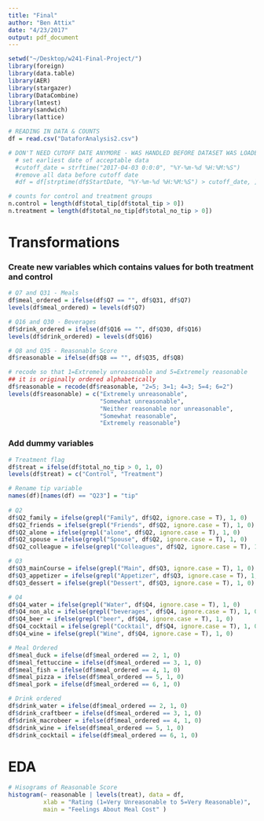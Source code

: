 ```yaml
---
title: "Final"
author: "Ben Attix"
date: "4/23/2017"
output: pdf_document
---
```


```r
setwd("~/Desktop/w241-Final-Project/")
library(foreign)
library(data.table)
library(AER)
library(stargazer)
library(DataCombine)
library(lmtest)
library(sandwich)
library(lattice)
```

```r
# READING IN DATA & COUNTS
df = read.csv("DataforAnalysis2.csv")

# DON'T NEED CUTOFF DATE ANYMORE - WAS HANDLED BEFORE DATASET WAS LOADED
  # set earliest date of acceptable data
  #cutoff_date = strftime("2017-04-03 0:0:0", "%Y-%m-%d %H:%M:%S")
  #remove all data before cutoff date
  #df = df[strptime(df$StartDate, "%Y-%m-%d %H:%M:%S") > cutoff_date, ]

# counts for control and treatment groups
n.control = length(df$total_tip[df$total_tip > 0])
n.treatment = length(df$total_no_tip[df$total_no_tip > 0])
```
# Transformations

### Create new variables which contains values for both treatment and control
```r
# Q7 and Q31 - Meals
df$meal_ordered = ifelse(df$Q7 == "", df$Q31, df$Q7)
levels(df$meal_ordered) = levels(df$Q7)

# Q16 and Q30 - Beverages
df$drink_ordered = ifelse(df$Q16 == "", df$Q30, df$Q16)
levels(df$drink_ordered) = levels(df$Q16)

# Q8 and Q35 - Reasonable Score
df$reasonable = ifelse(df$Q8 == "", df$Q35, df$Q8)

# recode so that 1=Extremely unreasonable and 5=Extremely reasonable
## it is originally ordered alphabetically
df$reasonable = recode(df$reasonable, "2=5; 3=1; 4=3; 5=4; 6=2")
levels(df$reasonable) = c("Extremely unreasonable",
                          "Somewhat unreasonable",
                          "Neither reasonable nor unreasonable",
                          "Somewhat reasonable",
                          "Extremely reasonable")
```

### Add dummy variables
```r
# Treatment flag
df$treat = ifelse(df$total_no_tip > 0, 1, 0)
levels(df$treat) = c("Control", "Treatment")

# Rename tip variable
names(df)[names(df) == "Q23"] = "tip" 
  
# Q2
df$Q2_family = ifelse(grepl("Family", df$Q2, ignore.case = T), 1, 0)
df$Q2_friends = ifelse(grepl("Friends", df$Q2, ignore.case = T), 1, 0)
df$Q2_alone = ifelse(grepl("alone", df$Q2, ignore.case = T), 1, 0)
df$Q2_spouse = ifelse(grepl("Spouse", df$Q2, ignore.case = T), 1, 0)
df$Q2_colleague = ifelse(grepl("Colleagues", df$Q2, ignore.case = T), 1, 0)

# Q3
df$Q3_mainCourse = ifelse(grepl("Main", df$Q3, ignore.case = T), 1, 0)
df$Q3_appetizer = ifelse(grepl("Appetizer", df$Q3, ignore.case = T), 1, 0)
df$Q3_dessert = ifelse(grepl("Dessert", df$Q3, ignore.case = T), 1, 0)

# Q4
df$Q4_water = ifelse(grepl("Water", df$Q4, ignore.case = T), 1, 0)
df$Q4_non_alc = ifelse(grepl("beverages", df$Q4, ignore.case = T), 1, 0)
df$Q4_beer = ifelse(grepl("beer", df$Q4, ignore.case = T), 1, 0)
df$Q4_cocktail = ifelse(grepl("Cocktail", df$Q4, ignore.case = T), 1, 0)
df$Q4_wine = ifelse(grepl("Wine", df$Q4, ignore.case = T), 1, 0)

# Meal Ordered
df$meal_duck = ifelse(df$meal_ordered == 2, 1, 0)
df$meal_fettuccine = ifelse(df$meal_ordered == 3, 1, 0)
df$meal_fish = ifelse(df$meal_ordered == 4, 1, 0)
df$meal_pizza = ifelse(df$meal_ordered == 5, 1, 0)
df$meal_pork = ifelse(df$meal_ordered == 6, 1, 0)

# Drink ordered
df$drink_water = ifelse(df$meal_ordered == 2, 1, 0)
df$drink_craftbeer = ifelse(df$meal_ordered == 3, 1, 0)
df$drink_macrobeer = ifelse(df$meal_ordered == 4, 1, 0)
df$drink_wine = ifelse(df$meal_ordered == 5, 1, 0)
df$drink_cocktail = ifelse(df$meal_ordered == 6, 1, 0)
```


# EDA
```r
# Hisograms of Reasonable Score
histogram(~ reasonable | levels(treat), data = df, 
          xlab = "Rating (1=Very Unreasonable to 5=Very Reasonable)",
          main = "Feelings About Meal Cost" )
```


